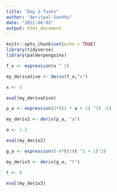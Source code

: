 ```yaml
---
title: "Day 2 Tasks"
author: "Amritpal Sandhu"
date: "2022-08-02"
output: html_document
---
```


```r
knitr::opts_chunk$set(echo = TRUE)
library(tidyverse)
library(palmerpenguins)
```

```r
f_x <- expression(x ^ 2)

my_derivative <- deriv(f_x,"x")

x <- 3

eval(my_derivative)
```

```r
p_a <- expression(2*((3 * a + 2) ^2) -5)

my_deriv2 <- deriv(p_a, "a")

a <- 1.2

eval(my_deriv2)

```

```r
g_a <- expression((-4*t)/(t ^2 + 1)^3)

my_deriv3 <- deriv(g_a, "t")

t <- 0

eval(my_deriv3)
```

